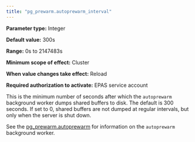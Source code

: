 ```yaml
---
title: "pg_prewarm.autoprewarm_interval"
---
```


<div id="pg_prewarm_autoprewarm_interval" class="registered_link"></div>

**Parameter type:** Integer

**Default value:** 300s

**Range:** 0s to 2147483s

**Minimum scope of effect:** Cluster

**When value changes take effect:** Reload

**Required authorization to activate:** EPAS service account

This is the minimum number of seconds after which the `autoprewarm` background worker dumps shared buffers to disk. The default is 300 seconds. If set to 0, shared buffers are not dumped at regular intervals, but only when the server is shut down.

See the [pg_prewarm.autoprewarm](16_pg_prewarm.autoprewarm/#pg_prewarm_autoprewarm) for information on the `autoprewarm` background worker.
